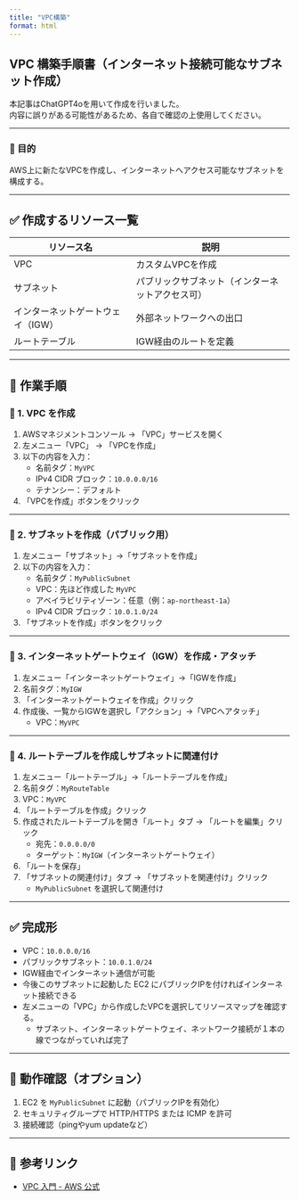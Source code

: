 ```yaml
---
title: "VPC構築"
format: html
---
```


## VPC 構築手順書（インターネット接続可能なサブネット作成）

本記事はChatGPT4oを用いて作成を行いました。<br>
内容に誤りがある可能性があるため、各自で確認の上使用してください。

---

### 📘 目的
AWS上に新たなVPCを作成し、インターネットへアクセス可能なサブネットを構成する。

---

## ✅ 作成するリソース一覧

| リソース名 | 説明 |
|------------|------|
| VPC | カスタムVPCを作成 |
| サブネット | パブリックサブネット（インターネットアクセス可） |
| インターネットゲートウェイ（IGW） | 外部ネットワークへの出口 |
| ルートテーブル | IGW経由のルートを定義 |

---

## 🧾 作業手順

### 🔹 1. VPC を作成

1. AWSマネジメントコンソール → 「VPC」サービスを開く
2. 左メニュー「VPC」 → 「VPCを作成」
3. 以下の内容を入力：
   - 名前タグ：`MyVPC`
   - IPv4 CIDR ブロック：`10.0.0.0/16`
   - テナンシー：デフォルト
4. 「VPCを作成」ボタンをクリック

---

### 🔹 2. サブネットを作成（パブリック用）

1. 左メニュー「サブネット」→「サブネットを作成」
2. 以下の内容を入力：
   - 名前タグ：`MyPublicSubnet`
   - VPC：先ほど作成した `MyVPC`
   - アベイラビリティゾーン：任意（例：`ap-northeast-1a`）
   - IPv4 CIDR ブロック：`10.0.1.0/24`
3. 「サブネットを作成」ボタンをクリック

---

### 🔹 3. インターネットゲートウェイ（IGW）を作成・アタッチ

1. 左メニュー「インターネットゲートウェイ」→「IGWを作成」
2. 名前タグ：`MyIGW`
3. 「インターネットゲートウェイを作成」クリック
4. 作成後、一覧からIGWを選択し「アクション」→「VPCへアタッチ」
   - VPC：`MyVPC`

---

### 🔹 4. ルートテーブルを作成しサブネットに関連付け

1. 左メニュー「ルートテーブル」→「ルートテーブルを作成」
2. 名前タグ：`MyRouteTable`
3. VPC：`MyVPC`
4. 「ルートテーブルを作成」クリック
5. 作成されたルートテーブルを開き「ルート」タブ → 「ルートを編集」クリック
   - 宛先：`0.0.0.0/0`
   - ターゲット：`MyIGW`（インターネットゲートウェイ）
6. 「ルートを保存」
7. 「サブネットの関連付け」タブ → 「サブネットを関連付け」クリック
   - `MyPublicSubnet` を選択して関連付け

---

## ✅ 完成形

- VPC：`10.0.0.0/16`
- パブリックサブネット：`10.0.1.0/24`
- IGW経由でインターネット通信が可能
- 今後このサブネットに起動した EC2 にパブリックIPを付ければインターネット接続できる
- 左メニューの「VPC」から作成したVPCを選択してリソースマップを確認する。
  - サブネット、インターネットゲートウェイ、ネットワーク接続が１本の線でつながっていれば完了

---

## 🧪 動作確認（オプション）

1. EC2 を `MyPublicSubnet` に起動（パブリックIPを有効化）
2. セキュリティグループで HTTP/HTTPS または ICMP を許可
3. 接続確認（pingやyum updateなど）

---

## 🎁 参考リンク
- [VPC 入門 - AWS 公式](https://docs.aws.amazon.com/vpc/latest/userguide/what-is-amazon-vpc.html)
